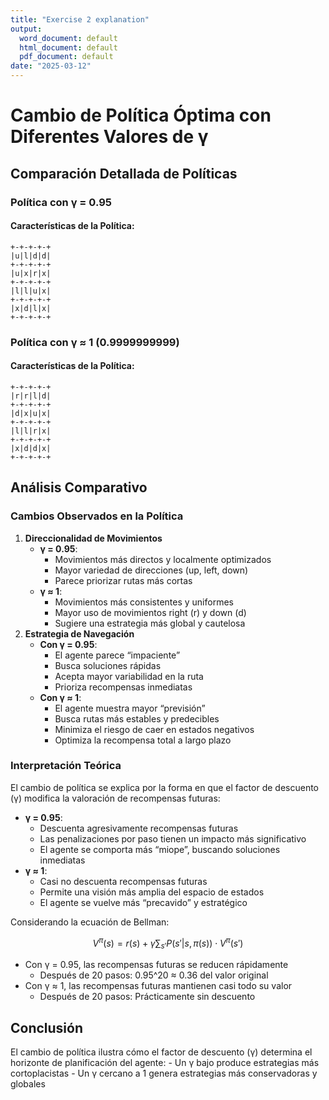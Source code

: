 ```yaml
---
title: "Exercise 2 explanation"
output:
  word_document: default
  html_document: default
  pdf_document: default
date: "2025-03-12"
---
```

# Cambio de Política Óptima con Diferentes Valores de γ

## Comparación Detallada de Políticas

### Política con γ = 0.95
#### Características de la Política:
```
+-+-+-+-+
|u|l|d|d|
+-+-+-+-+
|u|x|r|x|
+-+-+-+-+
|l|l|u|x|
+-+-+-+-+
|x|d|l|x|
+-+-+-+-+
```

### Política con γ ≈ 1 (0.9999999999)
#### Características de la Política:
```
+-+-+-+-+
|r|r|l|d|
+-+-+-+-+
|d|x|u|x|
+-+-+-+-+
|l|l|r|x|
+-+-+-+-+
|x|d|d|x|
+-+-+-+-+
```

## Análisis Comparativo

### Cambios Observados en la Política

1. **Direccionalidad de Movimientos**
   - **γ = 0.95**: 
     * Movimientos más directos y localmente optimizados
     * Mayor variedad de direcciones (up, left, down)
     * Parece priorizar rutas más cortas

   - **γ ≈ 1**: 
     * Movimientos más consistentes y uniformes
     * Mayor uso de movimientos right (r) y down (d)
     * Sugiere una estrategia más global y cautelosa

2. **Estrategia de Navegación**
   - **Con γ = 0.95**:
     * El agente parece "impaciente"
     * Busca soluciones rápidas
     * Acepta mayor variabilidad en la ruta
     * Prioriza recompensas inmediatas

   - **Con γ ≈ 1**:
     * El agente muestra mayor "previsión"
     * Busca rutas más estables y predecibles
     * Minimiza el riesgo de caer en estados negativos
     * Optimiza la recompensa total a largo plazo

### Interpretación Teórica

El cambio de política se explica por la forma en que el factor de descuento (γ) modifica la valoración de recompensas futuras:

- **γ = 0.95**: 
  * Descuenta agresivamente recompensas futuras
  * Las penalizaciones por paso tienen un impacto más significativo
  * El agente se comporta más "miope", buscando soluciones inmediatas

- **γ ≈ 1**: 
  * Casi no descuenta recompensas futuras
  * Permite una visión más amplia del espacio de estados
  * El agente se vuelve más "precavido" y estratégico



Considerando la ecuación de Bellman:

$$V^{\pi}(s) = r(s) + \gamma \sum_{s'} P(s'|s,\pi(s)) \cdot V^{\pi}(s')$$


- Con γ = 0.95, las recompensas futuras se reducen rápidamente
  * Después de 20 pasos: 0.95^20 ≈ 0.36 del valor original

- Con γ ≈ 1, las recompensas futuras mantienen casi todo su valor
  * Después de 20 pasos: Prácticamente sin descuento

## Conclusión

El cambio de política ilustra cómo el factor de descuento (γ) determina el horizonte de planificación del agente:
- Un γ bajo produce estrategias más cortoplacistas
- Un γ cercano a 1 genera estrategias más conservadoras y globales
